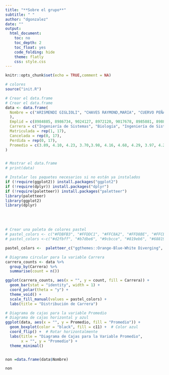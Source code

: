 ```yaml
---
title: "**Sobre el grupo**"
subtitle: " "
author: "dgonzalez"
date: ""
output:
  html_document:
    toc: no
    toc_depth: 2
    toc_float: yes
    code_folding: hide
    theme: flatly
    css: style.css
---
```

```r
knitr::opts_chunk$set(echo = TRUE,comment = NA)

# colores
source("init.R")

# Crear el data.frame
# Crear el data.frame
data <- data.frame(
  Nombre = c("ARISMENDI GIGLIOLI", "CHAVES RAYMOND,MARIA", "CUERVO PEÑA,SAMUEL", "DAVILA MUELAS,MIGUEL", "ESPINOSA ARIAS,JUAN", "HENAO RINCON,TOMAS", "HIDALGO JIMENEZ", "LEMA FRANCO,SALOME", "MESA VELASQUEZ,JOSE", "OTALVARO GARCIA", "PADILLA ROSERO,MIGUEL", "RAMIREZ RIVAS,JUAN DAVID", "RUBIO URREGO,ESTEVAN", "SANCHEZ MORILLO,JUAN", "SILVA HURTADO,JOSE", "SIMONS GONZALEZ", "SOTO BEDOYA,SAMUEL"
  ),
  Emplid = c(8984885, 8986734, 9024127, 8972120, 9017678, 8985881, 8988137, 9016888, 9023638, 8989361, 8988878, 9010192, 9012859, 9023891, 9012445, 9012852, 8972199 ),
  Carrera = c("Ingeniería de Sistemas", "Biología", "Ingeniería de Sistemas", "Ingeniería Mecánica", "Ingeniería de Sistemas", "Ingeniería Biomédica", "Biología", "Biología", "Ingeniería de Sistemas", "Biología", "Ingeniería de Sistemas", "Biología", "Biología", "Ingeniería de Sistemas", "Biología", "Biología", "Ingeniería Civil"),
  Matriculada = rep(1, 17),
  Cancelada = rep(0, 17),
  Perdida = rep(0, 17),
  Promedio = c(3.89, 4.10, 4.23, 3.70,3.98, 4.16, 4.68, 4.29, 3.97, 4.28, 4.11, 3.80, 4.09, 4.08, 3.96, 4.01, 3.32)
)


# Mostrar el data.frame
# print(data)

# Instalar los paquetes necesarios si no están ya instalados
if (!require(ggplot2)) install.packages("ggplot2")
if (!require(dplyr)) install.packages("dplyr")
if (!require(paletteer)) install.packages("paletteer")
library(paletteer)
library(ggplot2)
library(dplyr)

```


<br/><br/>

```r
# Crear una paleta de colores pastel
# pastel_colors <- c("#FDBFB3", "#FFDDC1", "#FFC8A2", "#FFD8BE", "#FFCB9A", "#FFC3A0", "#FF9AA2", "#FFDAC1")
# pastel_colors <-c("#d2fbff", "#b7dbe6", "#9cbcce", "#819eb6", "#68819e", "#4e6587", "#354b71", "#19325b")

pastel_colors <-  paletteer_c("ggthemes::Orange-Blue-White Diverging", 8)

# Diagrama circular para la variable Carrera
carrera_counts <- data %>% 
  group_by(Carrera) %>% 
  summarise(count = n())

ggplot(carrera_counts, aes(x = "", y = count, fill = Carrera)) +
  geom_bar(stat = "identity", width = 1) +
  coord_polar(theta = "y") +
  theme_void() +
  scale_fill_manual(values = pastel_colors) +
  labs(title = "Distribución de Carrera")
```


```r
# Diagrama de cajas para la variable Promedio
# Diagrama de cajas horizontal y azul
ggplot(data, aes(x = "", y = Promedio, fill = "Promedio")) +
  geom_boxplot(color = "black", fill = c11) +  # Color azul
  coord_flip() +  # Rotar horizontalmente
  labs(title = "Diagrama de Cajas para la Variable Promedio",
       x = "", y = "Promedio") +
  theme_minimal()



```


```r
non =data.frame(data$Nombre)

non
```

